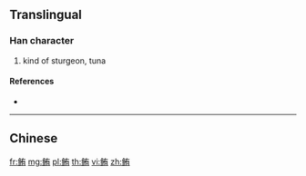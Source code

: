 {{character info/new}}
{{also|鮪}}
==Translingual==

===Han character===
{{Han char|rn=195|rad=鱼|as=06|sn=14|four=|canj=NMKB}}

# kind of sturgeon, tuna

====References====
* {{Han ref|kx=1480.511|hdz=74685.100|uh=9C94|ud=40084}}

----

==Chinese==
{{zh-see|鮪}}

[[fr:鲔]]
[[mg:鲔]]
[[pl:鲔]]
[[th:鲔]]
[[vi:鲔]]
[[zh:鲔]]